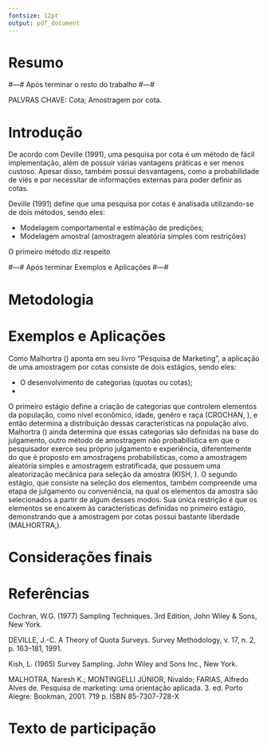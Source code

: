 ```yaml
---
fontsize: 12pt
output: pdf_document
---
```


\pagenumbering{gobble}

```{=tex}
\begin{center}
    
    \Large \textbf{UNIVERSIDADE FEDERAL DO ESPÍRITO SANTO}
    
    \vspace{4.5 cm}
    \large \textbf{Amostragem por Cotas}

    \vspace{4.5 cm}
    \Large \textbf{IVAN CUNHA VIEIRA}
    \Large \textbf{Luiz Felipe}
    
    \vspace{8 cm}
    \large VITÓRIA, ES \\
    2024
    
\end{center}
```

\newpage

\pagenumbering{arabic}

# Resumo

#---# Após terminar o resto do trabalho #---#

PALVRAS CHAVE: Cota; Amostragem por cota. 

# Introdução

De acordo com Deville (1991), uma pesquisa por cota é um método de fácil implementação, 
além de possuir várias vantagens práticas e ser menos custoso. Apesar disso, 
também possui desvantagens, como a probabilidade de viés e por necessitar de 
informações externas para poder definir as cotas. 


Deville (1991) define que uma pesquisa por cotas é analisada utilizando-se de dois 
métodos, sendo eles:

-   Modelagem comportamental e estimação de predições;
-   Modelagem amostral (amostragem aleatória simples com restrições)

O primeiro método diz respeito

#---# Após terminar Exemplos e Aplicações #---#

# Metodologia

# Exemplos e Aplicações

Como Malhortra () aponta em seu livro "Pesquisa de Marketing", a aplicação de 
uma amostragem por cotas consiste de dois estágios, sendo eles: 

-   O desenvolvimento de categorias (quotas ou cotas);
-   

O primeiro estágio define a criação de categorias que controlem elementos da 
população, como nível econômico, idade, genêro e raça (CROCHAN, ), e então 
determina a distribuição dessas características na população alvo. Malhortra () 
ainda determina que essas categorias são definidas na base do julgamento, outro 
método de amostragem não probabilística em que o pesquisador
exerce seu próprio julgamento e experiência, diferentemente do que é proposto em
amostragens probabilísticas, como a amostragem aleatória simples e amostragem 
estratificada, que possuem uma aleatorização mecânica para seleção da amostra
(KISH, ).
O segundo estágio, que consiste na seleção dos elementos, também compreende uma 
etapa de julgamento ou conveniência, na qual os elementos da amostra são selecionados 
a partir de algum desses modos. Sua única restrição é que os elementos se encaixem
às características definidas no primeiro estágio, demonstrando que a amostragem 
por cotas possui bastante liberdade (MALHORTRA,).

# Considerações finais



# Referências

Cochran, W.G. (1977) Sampling Techniques. 3rd Edition, John Wiley & Sons, New York.

DEVILLE, J.-C. A Theory of Quota Surveys. Survey Methodology, v. 17, n. 2, p. 163–181,
1991.

Kish, L. (1965) Survey Sampling. John Wiley and Sons Inc., New York.

MALHOTRA, Naresh K.; MONTINGELLI JÚNIOR, Nivaldo; FARIAS, Alfredo Alves de. 
Pesquisa de marketing: uma orientação aplicada. 3. ed. Porto Alegre: Bookman, 2001. 
719 p. ISBN 85-7307-728-X

# Texto de participação

